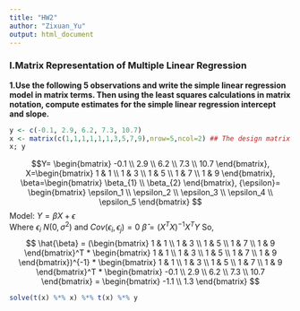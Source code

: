 ```yaml
---
title: "HW2"
author: "Zixuan_Yu"
output: html_document
---
```

### I.Matrix Representation of Multiple Linear Regression  
**1.Use the following 5 observations and write the simple linear regression model in matrix terms.  Then using the least squares calculations in matrix notation, compute estimates for the simple linear regression intercept and slope.**     
```r
y <- c(-0.1, 2.9, 6.2, 7.3, 10.7)
x <- matrix(c(1,1,1,1,1,1,3,5,7,9),nrow=5,ncol=2) ## The design matrix
x; y
```
$$Y= \begin{bmatrix}
-0.1 \\
2.9 \\
6.2 \\
7.3 \\
10.7 
\end{bmatrix}, 
X=\begin{bmatrix}
1 & 1 \\
1 & 3 \\
1 & 5 \\
1 & 7 \\
1 & 9 
\end{bmatrix}, 
\beta=\begin{bmatrix}
\beta_{1} \\
\beta_{2} 
\end{bmatrix}, 
{\epsilon}=
\begin{bmatrix}
\epsilon_1 \\
\epsilon_2 \\
\epsilon_3 \\
\epsilon_4 \\
\epsilon_5 
\end{bmatrix} $$
Model:  $Y = \beta X + \epsilon$  
Where $\epsilon_i ~ N(0, \sigma^2)$  and $Cov(\epsilon_i,\epsilon_j) = 0$
$\hat{\beta}=(X^TX)^{-1}X^TY$
So, $$ \hat{\beta} = 
(\begin{bmatrix}
1 & 1 \\
1 & 3 \\
1 & 5 \\
1 & 7 \\
1 & 9 
\end{bmatrix}^T *
\begin{bmatrix}
1 & 1 \\
1 & 3 \\
1 & 5 \\
1 & 7 \\
1 & 9 
\end{bmatrix})^{-1} 
* \begin{bmatrix}
1 & 1 \\
1 & 3 \\
1 & 5 \\
1 & 7 \\
1 & 9 
\end{bmatrix}^T *
\begin{bmatrix}
-0.1 \\
2.9 \\
6.2 \\
7.3 \\
10.7 
\end{bmatrix} =
\begin{bmatrix}
-1.1 \\
1.3 
\end{bmatrix}
$$
```r
solve(t(x) %*% x) %*% t(x) %*% y
```




